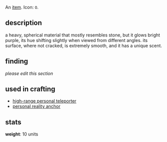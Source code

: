 {{FixTitle}}
An [[items|item]]. Icon: <code><nowiki>O</nowiki></code>.

== description ==

a heavy, spherical material that mostly resembles stone, but it glows bright purple, its hue shifting slightly when viewed from different angles. its surface, where not cracked, is extremely smooth, and it has a unique scent.

== finding ==

''please edit this section''

== used in crafting ==

* [[high-range personal teleporter]]
* [[personal reality anchor]]

== stats ==

'''weight''': 10 units